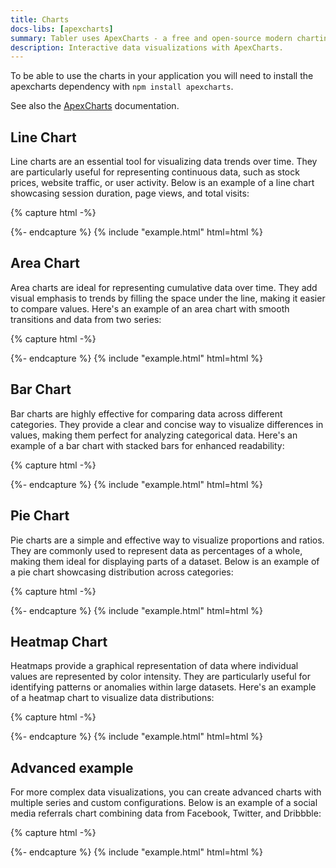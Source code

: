 ```yaml
---
title: Charts
docs-libs: [apexcharts]
summary: Tabler uses ApexCharts - a free and open-source modern charting library that helps developers to create beautiful and interactive visualizations for web pages.
description: Interactive data visualizations with ApexCharts.
---
```


To be able to use the charts in your application you will need to install the apexcharts dependency with `npm install apexcharts`.

See also the [ApexCharts](https://apexcharts.com/) documentation.

## Line Chart

Line charts are an essential tool for visualizing data trends over time. They are particularly useful for representing continuous data, such as stock prices, website traffic, or user activity. Below is an example of a line chart showcasing session duration, page views, and total visits:

{% capture html -%}
<div class="card">
  <div class="card-body">
    <div id="chart-demo-line" class="chart-lg"></div>
  </div>
</div>
<script>
  document.addEventListener("DOMContentLoaded", function () {
    window.ApexCharts &&
      new ApexCharts(document.getElementById("chart-demo-line"), {
        chart: {
          type: "line",
          fontFamily: "inherit",
          height: 240,
          parentHeightOffset: 0,
          toolbar: {
            show: false,
          },
          animations: {
            enabled: false,
          },
        },
        fill: {
          opacity: 1,
        },
        stroke: {
          width: 2,
          lineCap: "round",
          curve: "straight",
        },
        series: [
          {
            name: "Session Duration",
            data: [117, 92, 94, 98, 75, 110, 69, 80, 109, 113, 115, 95],
          },
          {
            name: "Page Views",
            data: [59, 80, 61, 66, 70, 84, 87, 64, 94, 56, 55, 67],
          },
          {
            name: "Total Visits",
            data: [53, 51, 52, 41, 46, 60, 45, 43, 30, 50, 58, 59],
          },
        ],
        tooltip: {
          theme: "dark",
        },
        grid: {
          padding: {
            top: -20,
            right: 0,
            left: -4,
            bottom: -4,
          },
          strokeDashArray: 4,
        },
        xaxis: {
          labels: {
            padding: 0,
          },
          tooltip: {
            enabled: false,
          },
          type: "datetime",
        },
        yaxis: {
          labels: {
            padding: 4,
          },
        },
        labels: [
          "2020-06-21",
          "2020-06-22",
          "2020-06-23",
          "2020-06-24",
          "2020-06-25",
          "2020-06-26",
          "2020-06-27",
          "2020-06-28",
          "2020-06-29",
          "2020-06-30",
          "2020-07-01",
          "2020-07-02",
        ],
        colors: ["var(--tblr-yellow)", "var(--tblr-green)", "var(--tblr-primary)"],
        legend: {
          show: true,
          position: "bottom",
          offsetY: 12,
          markers: {
            width: 10,
            height: 10,
            radius: 100,
          },
          itemMargin: {
            horizontal: 8,
            vertical: 8,
          },
        },
      }).render();
  });
</script>
{%- endcapture %}
{% include "example.html" html=html %}

## Area Chart

Area charts are ideal for representing cumulative data over time. They add visual emphasis to trends by filling the space under the line, making it easier to compare values. Here's an example of an area chart with smooth transitions and data from two series:

{% capture html -%}
<div class="card">
  <div class="card-body">
    <div id="chart-demo-area" class="chart-lg"></div>
  </div>
</div>
<script>
  document.addEventListener("DOMContentLoaded", function () {
    window.ApexCharts &&
      new ApexCharts(document.getElementById("chart-demo-area"), {
        chart: {
          type: "area",
          fontFamily: "inherit",
          height: 240,
          parentHeightOffset: 0,
          toolbar: {
            show: false,
          },
          animations: {
            enabled: false,
          },
        },
        dataLabels: {
          enabled: false,
        },
        fill: {
          opacity: 0.16,
          type: "solid",
        },
        stroke: {
          width: 2,
          lineCap: "round",
          curve: "smooth",
        },
        series: [
          {
            name: "series1",
            data: [56, 40, 39, 47, 34, 48, 44],
          },
          {
            name: "series2",
            data: [45, 43, 30, 23, 38, 39, 54],
          },
        ],
        tooltip: {
          theme: "dark",
        },
        grid: {
          padding: {
            top: -20,
            right: 0,
            left: -4,
            bottom: -4,
          },
          strokeDashArray: 4,
        },
        xaxis: {
          labels: {
            padding: 0,
          },
          tooltip: {
            enabled: false,
          },
          axisBorder: {
            show: false,
          },
          type: "datetime",
        },
        yaxis: {
          labels: {
            padding: 4,
          },
        },
        labels: [
          "2020-06-21",
          "2020-06-22",
          "2020-06-23",
          "2020-06-24",
          "2020-06-25",
          "2020-06-26",
          "2020-06-27",
        ],
        colors: ["var(--tblr-primary)", "var(--tblr-purple)"],
        legend: {
          show: true,
          position: "bottom",
          offsetY: 12,
          markers: {
            width: 10,
            height: 10,
            radius: 100,
          },
          itemMargin: {
            horizontal: 8,
            vertical: 8,
          },
        },
      }).render();
  });
</script>
{%- endcapture %}
{% include "example.html" html=html %}

## Bar Chart

Bar charts are highly effective for comparing data across different categories. They provide a clear and concise way to visualize differences in values, making them perfect for analyzing categorical data. Here's an example of a bar chart with stacked bars for enhanced readability:

{% capture html -%}
<div class="card">
  <div class="card-body">
    <div id="chart-demo-bar" class="chart-lg"></div>
  </div>
</div>
<script>
  document.addEventListener("DOMContentLoaded", function () {
    window.ApexCharts &&
      new ApexCharts(document.getElementById("chart-demo-bar"), {
        chart: {
          type: "bar",
          fontFamily: "inherit",
          height: 240,
          parentHeightOffset: 0,
          toolbar: {
            show: false,
          },
          animations: {
            enabled: false,
          },
          stacked: true,
        },
        plotOptions: {
          bar: {
            barHeight: "50%",
            horizontal: true,
          },
        },
        dataLabels: {
          enabled: false,
        },
        fill: {
          opacity: 1,
        },
        series: [
          {
            name: "Container for a Fanta",
            data: [44, 55, 41, 37, 22, 43, 21],
          },
          {
            name: "Strange sunglasses",
            data: [53, 32, 33, 52, 13, 43, 32],
          },
          {
            name: "Pen Pineapple Apple Pen",
            data: [12, 17, 11, 9, 15, 11, 20],
          },
          {
            name: "Binoculars",
            data: [9, 7, 5, 8, 6, 9, 4],
          },
          {
            name: "Magical notebook",
            data: [25, 12, 19, 32, 25, 24, 10],
          },
        ],
        tooltip: {
          theme: "dark",
        },
        grid: {
          padding: {
            top: -20,
            right: 0,
            left: -4,
            bottom: -4,
          },
          strokeDashArray: 4,
        },
        xaxis: {
          labels: {
            padding: 0,
            formatter: function (val) {
              return val + "K";
            },
          },
          tooltip: {
            enabled: false,
          },
          axisBorder: {
            show: false,
          },
          categories: ["2008", "2009", "2010", "2011", "2012", "2013", "2014"],
        },
        yaxis: {
          labels: {
            padding: 4,
          },
        },
        colors: [
          "var(--tblr-purple)",
          "var(--tblr-green)",
          "var(--tblr-yellow)",
          "var(--tblr-red)",
          "var(--tblr-primary)",
        ],
        legend: {
          show: true,
          position: "bottom",
          offsetY: 12,
          markers: {
            width: 10,
            height: 10,
            radius: 100,
          },
          itemMargin: {
            horizontal: 8,
            vertical: 8,
          },
        },
      }).render();
  });
</script>
{%- endcapture %}
{% include "example.html" html=html %}

## Pie Chart

Pie charts are a simple and effective way to visualize proportions and ratios. They are commonly used to represent data as percentages of a whole, making them ideal for displaying parts of a dataset. Below is an example of a pie chart showcasing distribution across categories:

{% capture html -%}
<div class="card">
  <div class="card-body">
    <div id="chart-demo-pie" class="chart-lg"></div>
  </div>
</div>
<script>
  document.addEventListener("DOMContentLoaded", function () {
    window.ApexCharts &&
      new ApexCharts(document.getElementById("chart-demo-pie"), {
        chart: {
          type: "donut",
          fontFamily: "inherit",
          height: 240,
          sparkline: {
            enabled: true,
          },
          animations: {
            enabled: false,
          },
        },
        fill: {
          opacity: 1,
        },
        series: [44, 55, 12, 2],
        labels: ["Direct", "Affilliate", "E-mail", "Other"],
        tooltip: {
          theme: "dark",
        },
        grid: {
          strokeDashArray: 4,
        },
        colors: [
          "var(--tblr-primary)",
          "color-mix(in oklab, var(--tblr-primary) 0.8, transparent)",
          "color-mix(in oklab, var(--tblr-primary) 0.6, transparent)",
          "var(--tblr-gray-300)",
        ],
        legend: {
          show: true,
          position: "bottom",
          offsetY: 12,
          markers: {
            width: 10,
            height: 10,
            radius: 100,
          },
          itemMargin: {
            horizontal: 8,
            vertical: 8,
          },
        },
      }).render();
  });
</script>
{%- endcapture %}
{% include "example.html" html=html %}

## Heatmap Chart

Heatmaps provide a graphical representation of data where individual values are represented by color intensity. They are particularly useful for identifying patterns or anomalies within large datasets. Here's an example of a heatmap chart to visualize data distributions:

{% capture html -%}
<div class="card">
  <div class="card-body">
    <div id="chart-demo-heatmap" class="chart-lg"></div>
  </div>
</div>
<script>
  document.addEventListener("DOMContentLoaded", function () {
    window.ApexCharts &&
      new ApexCharts(document.getElementById("chart-demo-heatmap"), {
        chart: {
          type: "heatmap",
          fontFamily: "inherit",
          height: 240,
          animations: {
            enabled: false,
          },
          toolbar: {
            show: false,
          },
        },
        tooltip: {
          theme: "dark",
        },
        fill: {
          opacity: 1,
        },
        series: [
          {
            name: "New York",
            data: [
              { x: "Monday", y: 22 },
              { x: "Tuesday", y: 24 },
              { x: "Wednesday", y: 19 },
              { x: "Thursday", y: 23 },
              { x: "Friday", y: 25 },
              { x: "Saturday", y: 27 },
              { x: "Sunday", y: 26 },
            ],
          },
          {
            name: "Los Angeles",
            data: [
              { x: "Monday", y: 28 },
              { x: "Tuesday", y: 30 },
              { x: "Wednesday", y: 27 },
              { x: "Thursday", y: 29 },
              { x: "Friday", y: 31 },
              { x: "Saturday", y: 32 },
              { x: "Sunday", y: 33 },
            ],
          },
          {
            name: "Chicago",
            data: [
              { x: "Monday", y: 18 },
              { x: "Tuesday", y: 20 },
              { x: "Wednesday", y: 17 },
              { x: "Thursday", y: 19 },
              { x: "Friday", y: 21 },
              { x: "Saturday", y: 22 },
              { x: "Sunday", y: 23 },
            ],
          },
          {
            name: "Houston",
            data: [
              { x: "Monday", y: 25 },
              { x: "Tuesday", y: 27 },
              { x: "Wednesday", y: 24 },
              { x: "Thursday", y: 26 },
              { x: "Friday", y: 28 },
              { x: "Saturday", y: 29 },
              { x: "Sunday", y: 30 },
            ],
          },
          {
            name: "Phoenix",
            data: [
              { x: "Monday", y: 33 },
              { x: "Tuesday", y: 35 },
              { x: "Wednesday", y: 32 },
              { x: "Thursday", y: 34 },
              { x: "Friday", y: 36 },
              { x: "Saturday", y: 37 },
              { x: "Sunday", y: 38 },
            ],
          },
          {
            name: "Philadelphia",
            data: [
              { x: "Monday", y: 20 },
              { x: "Tuesday", y: 22 },
              { x: "Wednesday", y: 19 },
              { x: "Thursday", y: 21 },
              { x: "Friday", y: 23 },
              { x: "Saturday", y: 24 },
              { x: "Sunday", y: 25 },
            ],
          },
        ],
        colors: ["var(--tblr-primary)"],
        dataLabels: {
          enabled: false,
        },
        xaxis: {
          tooltip: {
            enabled: false,
          },
        },
        title: {
          text: "Average Temperature by Day and City",
        },
      }).render();
  });
</script>
{%- endcapture %}
{% include "example.html" html=html %}

## Advanced example

For more complex data visualizations, you can create advanced charts with multiple series and custom configurations. Below is an example of a social media referrals chart combining data from Facebook, Twitter, and Dribbble:

{% capture html -%}
<div class="card">
  <div class="card-body">
    <div id="chart-social-referrals" class="chart-lg"></div>
  </div>
</div>
<script>
  document.addEventListener("DOMContentLoaded", function () {
    window.ApexCharts &&
      new ApexCharts(document.getElementById("chart-social-referrals"), {
        chart: {
          type: "line",
          fontFamily: "inherit",
          height: 240,
          parentHeightOffset: 0,
          toolbar: {
            show: false,
          },
          animations: {
            enabled: false,
          },
        },
        fill: {
          opacity: 1,
        },
        stroke: {
          width: 2,
          lineCap: "round",
          curve: "smooth",
        },
        series: [
          {
            name: "Facebook",
            data: [
              13281, 8521, 15038, 9983, 15417, 8888, 7052, 14270, 5214, 9587, 5950, 16852, 17836,
              12217, 17406, 12262, 9147, 14961, 18292, 15230, 13435, 10649, 5140, 13680, 4508,
              13271, 13413, 5543, 18727, 18238, 18175, 6246, 5864, 17847, 9170, 6445, 12945, 8142,
              8980, 10422, 15535, 11569, 10114, 17621, 16138, 13046, 6652, 9906, 14100, 16495, 6749,
            ],
          },
          {
            name: "Twitter",
            data: [
              3680, 1862, 3070, 2252, 5348, 3091, 3000, 3984, 5176, 5325, 2420, 5474, 3098, 1893,
              3748, 2879, 4197, 5186, 4213, 4334, 2807, 1594, 4863, 2030, 3752, 4856, 5341, 3954,
              3461, 3097, 3404, 4949, 2283, 3227, 3630, 2360, 3477, 4675, 1901, 2252, 3347, 2954,
              5029, 2079, 2830, 3292, 4578, 3401, 4104, 3749, 4457, 3734,
            ],
          },
          {
            name: "Dribbble",
            data: [
              722, 1866, 961, 1108, 1110, 561, 1753, 1815, 1985, 776, 859, 547, 1488, 766, 702, 621,
              1599, 1372, 1620, 963, 759, 764, 739, 789, 1696, 1454, 1842, 734, 551, 1689, 1924,
              1875, 908, 1675, 1541, 1953, 534, 502, 1524, 1867, 719, 1472, 1608, 1025, 889, 1150,
              654, 1695, 1662, 1285, 1787,
            ],
          },
        ],
        tooltip: {
          theme: "dark",
        },
        grid: {
          padding: {
            top: -20,
            right: 0,
            left: -4,
            bottom: -4,
          },
          strokeDashArray: 4,
          xaxis: {
            lines: {
              show: true,
            },
          },
        },
        xaxis: {
          labels: {
            padding: 0,
          },
          tooltip: {
            enabled: false,
          },
          type: "datetime",
        },
        yaxis: {
          labels: {
            padding: 4,
          },
        },
        labels: [
          "2020-06-21",
          "2020-06-22",
          "2020-06-23",
          "2020-06-24",
          "2020-06-25",
          "2020-06-26",
          "2020-06-27",
          "2020-06-28",
          "2020-06-29",
          "2020-06-30",
          "2020-07-01",
          "2020-07-02",
          "2020-07-03",
          "2020-07-04",
          "2020-07-05",
          "2020-07-06",
          "2020-07-07",
          "2020-07-08",
          "2020-07-09",
          "2020-07-10",
          "2020-07-11",
          "2020-07-12",
          "2020-07-13",
          "2020-07-14",
          "2020-07-15",
          "2020-07-16",
          "2020-07-17",
          "2020-07-18",
          "2020-07-19",
          "2020-07-20",
          "2020-07-21",
          "2020-07-22",
          "2020-07-23",
          "2020-07-24",
          "2020-07-25",
          "2020-07-26",
          "2020-07-27",
          "2020-07-28",
          "2020-07-29",
          "2020-07-30",
          "2020-07-31",
          "2020-08-01",
          "2020-08-02",
          "2020-08-03",
          "2020-08-04",
          "2020-08-05",
          "2020-08-06",
          "2020-08-07",
          "2020-08-08",
          "2020-08-09",
          "2020-08-10",
        ],
        colors: [
          "var(--tblr-facebook)",
          "var(--tblr-twitter)",
          "var(--tblr-dribbble)",
        ],
        legend: {
          show: true,
          position: "bottom",
          offsetY: 12,
          markers: {
            width: 10,
            height: 10,
            radius: 100,
          },
          itemMargin: {
            horizontal: 8,
            vertical: 8,
          },
        },
      }).render();
  });
</script>
{%- endcapture %}
{% include "example.html" html=html %}
